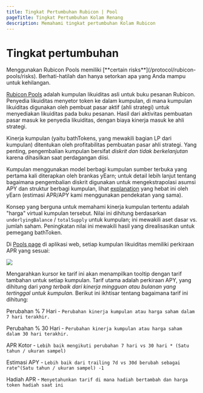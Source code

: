 ```yaml
---
title: Tingkat Pertumbuhan Rubicon | Pool
pageTitle: Tingkat Pertumbuhan Kolam Renang
description: Memahami tingkat pertumbuhan Kolam Rubicon
---
```


# Tingkat pertumbuhan


<Callout type="warning" title="Disclaimer">
Menggunakan Rubicon Pools memiliki [**certain risks**](/protocol/rubicon-pools/risks). Berhati-hatilah dan hanya setorkan apa yang Anda mampu untuk kehilangan.
</Callout>


[Rubicon Pools](/docs/protocol/rubicon-pools/rubicon-pools) adalah kumpulan likuiditas asli untuk buku pesanan Rubicon. Penyedia likuiditas menyetor token ke dalam kumpulan, di mana kumpulan likuiditas digunakan oleh pembuat pasar aktif (ahli strategi) untuk menyediakan likuiditas pada buku pesanan. Hasil dari aktivitas pembuatan pasar masuk ke penyedia likuiditas, dengan biaya kinerja masuk ke ahli strategi.

Kinerja kumpulan (yaitu bathTokens, yang mewakili bagian LP dari kumpulan) ditentukan oleh profitabilitas pembuatan pasar ahli strategi. Yang penting, pengembalian kumpulan bersifat _diskrit dan tidak berkelanjutan_ karena dihasilkan saat perdagangan diisi.

Kumpulan menggunakan model berbagi kumpulan sumber terbuka yang pertama kali diterapkan oleh brankas yEarn; untuk detail lebih lanjut tentang bagaimana pengembalian diskrit digunakan untuk mengekstrapolasi asumsi APY dan struktur berbagi kumpulan, lihat [explanation](https://docs.yearn.finance/getting-started/guides/how-to-understand-yvault-roi) yang hebat ini oleh yEarn (estimasi APR/APY kami menggunakan pendekatan yang sama).

Konsep yang berguna untuk memahami kinerja kumpulan tertentu adalah "harga" virtual kumpulan tersebut. Nilai ini dihitung berdasarkan `underlyingBalance` / `totalSupply` untuk kumpulan; ini mewakili aset dasar vs. jumlah saham. Peningkatan nilai ini mewakili hasil yang direalisasikan untuk pemegang bathToken.

Di [Pools page](https://app.rubicon.finance/pools) di aplikasi web, setiap kumpulan likuiditas memiliki perkiraan APR yang sesuai:

![](/aset/gambar(8).png)

Mengarahkan kursor ke tarif ini akan menampilkan tooltip dengan tarif tambahan untuk setiap kumpulan. Tarif utama adalah perkiraan APY, yang dihitung dari _yang terbaik dari kinerja mingguan atau bulanan yang tertinggal untuk kumpulan._ Berikut ini ikhtisar tentang bagaimana tarif ini dihitung:

Perubahan % 7 Hari - `Perubahan kinerja kumpulan atau harga saham dalam 7 hari terakhir.`

Perubahan % 30 Hari - `Perubahan kinerja kumpulan atau harga saham dalam 30 hari terakhir.`

APR Kotor - `Lebih baik mengikuti perubahan 7 hari vs 30 hari * (Satu tahun / ukuran sampel)`

Estimasi APY - `Lebih baik dari trailing 7d vs 30d berubah sebagai rate^(Satu tahun / ukuran sampel) -1`

Hadiah APR - `Menyetahunkan tarif di mana hadiah bertambah dan harga token hadiah saat ini`